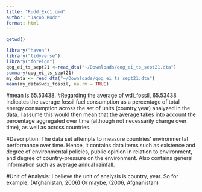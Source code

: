```yaml
---
title: "Rudd_Exc1.qmd"
author: "Jacob Rudd"
format: html
---
```


```r
getwd()
```

```r
library("haven")
library("tidyverse")
library("foreign")
qog_ei_ts_sept21 <-read_dta("~/Downloads/qog_ei_ts_sept21.dta")
summary(qog_ei_ts_sept21)
my_data <- read_dta("~/Downloads/qog_ei_ts_sept21.dta")
mean(my_data$wdi_fossil, na.rm = TRUE)
```
#mean is 65.53438.
#Regarding the average of wdi_fossil, 65.53438 indicates the average fossil fuel consumption as a percentage of total energy consumption across the set of units (country,year) analyzed in the data. I assume this would then mean that the average takes into account the percentage aggregated over time (although not necessarily change over time), as well as across countries. 

#Description: The data set attempts to measure countries' environmental performance over time. Hence, it contains data items such as existence and degree of environmental policies, public opinion in relation to environment, and degree of country-pressure on the environment. Also contains general information such as average annual rainfall. 

#Unit of Analysis: I believe the unit of analysis is country, year. So for example, (Afghanistan, 2006) Or maybe, (2006, Afghanistan)

